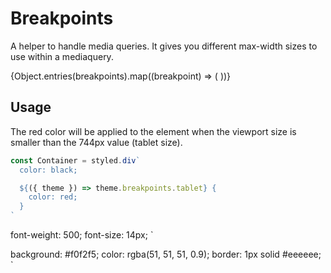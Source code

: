 

<Meta title="Tokens/Breakpoints" />

# Breakpoints

A helper to handle media queries. It gives you different max-width sizes to use within a mediaquery.

<Canvas>
  {Object.entries(breakpoints).map((breakpoint) => (
    <Title key={breakpoint}>
      <b>{breakpoint[0]} - </b>
      <Code style={{}}>{breakpoint[1]}</Code>
    </Title>
  ))}
</Canvas>

## Usage

The red color will be applied to the element when the viewport size is smaller than the 744px value (tablet size).

```jsx
const Container = styled.div`
  color: black;

  ${({ theme }) => theme.breakpoints.tablet} {
    color: red;
  }
`
```

  font-weight: 500;
  font-size: 14px;
`

  background: #f0f2f5;
  color: rgba(51, 51, 51, 0.9);
  border: 1px solid #eeeeee;
`
